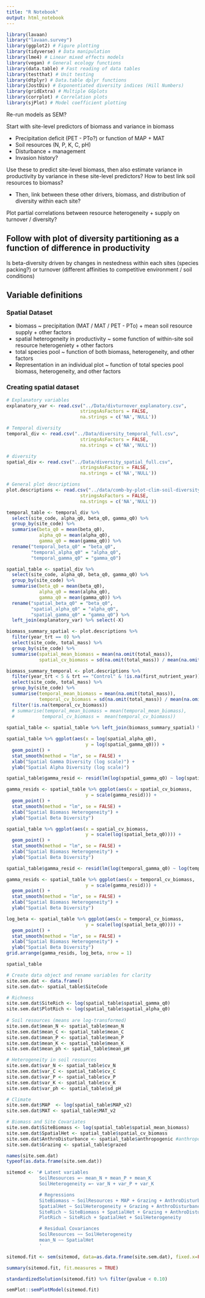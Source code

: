 ```yaml
---
title: "R Notebook"
output: html_notebook
---
```


```r
library(lavaan)
library("lavaan.survey")
library(ggplot2) # Figure plotting
library(tidyverse) # Data manipulation
library(lme4) # Linear mixed effects models
library(vegan) # General ecology functions
library(data.table) # Fast reading of data tables
library(testthat) # Unit testing
library(dtplyr) # Data.table dplyr functions
library(JostDiv) # Exponentiated diversity indices (Hill Numbers)
library(gridExtra) # Multiple GGplots
library(corrplot) # Correlation plots
library(sjPlot) # Model coefficient plotting
```

Re-run models as SEM?

Start with site-level predictors of biomass and variance in biomass

- Precipitation deficit (PET - PTo?) or function of MAP + MAT
- Soil resources (N, P, K, C, pH)
- Disturbance + management
- Invasion history?

Use these to predict site-level biomass, then also estimate variance in productivity by variance in these site-level predictors? How to best link soil resources to biomass?

- Then, link between these other drivers, biomass, and distribution of diversity within each site?

Plot partial correlations between resource heterogeneity + supply on turnover / diversity?

## Follow with plot of diversity partitioning as a function of difference in productivity

Is beta-diversity driven by changes in nestedness within each sites (species packing?) or turnover (different affinities to competitive environment / soil conditions)

## Variable definitions

### Spatial Dataset

* biomass ~ precipitation (MAT / MAT / PET - PTo) + mean soil resource supply + other factors
* spatial heterogeneity in productivity ~ some function of within-site soil resource heterogeniety + other factors
* total species pool ~ function of both biomass, heterogeneity, and other factors
* Representation in an individual plot ~ function of total species pool biomass, heterogeneity, and other factors

### Creating spatial dataset

```r
# Explanatory variables
explanatory_var <- read.csv("../Data/divturnover_explanatory.csv",
                           stringsAsFactors = FALSE,
                           na.strings = c('NA','NULL'))

# Temporal diversity
temporal_div <- read.csv("../Data/diversity_temporal_full.csv",
                           stringsAsFactors = FALSE,
                           na.strings = c('NA','NULL'))

# diversity
spatial_div <- read.csv("../Data/diversity_spatial_full.csv",
                           stringsAsFactors = FALSE,
                           na.strings = c('NA','NULL'))

# General plot descriptions
plot.descriptions <- read.csv("../data/comb-by-plot-clim-soil-diversity-02-Aug-2019.csv",
                           stringsAsFactors = FALSE,
                           na.strings = c('NA','NULL'))

```

```r
temporal_table <- temporal_div %>% 
  select(site_code, alpha_q0, beta_q0, gamma_q0) %>% 
  group_by(site_code) %>%
  summarise(beta_q0 = mean(beta_q0),
            alpha_q0 = mean(alpha_q0),
            gamma_q0 = mean(gamma_q0)) %>%
  rename("temporal_beta_q0" = "beta_q0",
         "temporal_alpha_q0" = "alpha_q0",
         "temporal_gamma_q0" = "gamma_q0")

spatial_table <- spatial_div %>% 
  select(site_code, alpha_q0, beta_q0, gamma_q0) %>% 
  group_by(site_code) %>%
  summarise(beta_q0 = mean(beta_q0),
            alpha_q0 = mean(alpha_q0),
            gamma_q0 = mean(gamma_q0)) %>%
  rename("spatial_beta_q0" = "beta_q0",
         "spatial_alpha_q0" = "alpha_q0",
         "spatial_gamma_q0" = "gamma_q0") %>%
  left_join(explanatory_var) %>% select(-X)

biomass_summary_spatial <- plot.descriptions %>% 
  filter(year_trt == 0) %>% 
  select(site_code, total_mass) %>%
  group_by(site_code) %>%
  summarise(spatial_mean_biomass = mean(na.omit(total_mass)),
            spatial_cv_biomass = sd(na.omit(total_mass)) / mean(na.omit(total_mass)))

biomass_summary_temporal <- plot.descriptions %>% 
  filter(year_trt < 5 & trt == "Control" & !is.na(first_nutrient_year)) %>%
  select(site_code, total_mass) %>%
  group_by(site_code) %>%
  summarise(temporal_mean_biomass = mean(na.omit(total_mass)),
            temporal_cv_biomass = sd(na.omit(total_mass)) / mean(na.omit(total_mass))) %>%
  filter(!is.na(temporal_cv_biomass))
  # summarise(temporal_mean_biomass = mean(temporal_mean_biomass),
  #          temporal_cv_biomass =  mean(temporal_cv_biomass))
 
spatial_table <- spatial_table %>% left_join(biomass_summary_spatial) %>% left_join(biomass_summary_temporal) %>% left_join(temporal_table)
```

```r
spatial_table %>% ggplot(aes(x = log(spatial_alpha_q0),
                             y = log(spatial_gamma_q0))) +
  geom_point() + 
  stat_smooth(method = "lm", se = FALSE) +
  xlab("Spatial Gamma Diversity (log scale)") +
  ylab("Spatial Alpha Diversity (log scale)")

spatial_table$gamma_resid <- resid(lm(log(spatial_gamma_q0) ~ log(spatial_alpha_q0), data = spatial_table))

gamma_resids <- spatial_table %>% ggplot(aes(x = spatial_cv_biomass,
                             y = scale(gamma_resid))) +
  geom_point() + 
  stat_smooth(method = "lm", se = FALSE) +
  xlab("Spatial Biomass Heterogeneity") +
  ylab("Spatial Beta Diversity")

spatial_table %>% ggplot(aes(x = spatial_cv_biomass,
                             y = scale(log(spatial_beta_q0)))) +
  geom_point() + 
  stat_smooth(method = "lm", se = FALSE) +
  xlab("Spatial Biomass Heterogeneity") +
  ylab("Spatial Beta Diversity")
```
```r

spatial_table$gamma_resid <- resid(lm(log(temporal_gamma_q0) ~ log(temporal_alpha_q0), data = spatial_table))

gamma_resids <- spatial_table %>% ggplot(aes(x = temporal_cv_biomass,
                             y = scale(gamma_resid))) +
  geom_point() + 
  stat_smooth(method = "lm", se = FALSE) +
  xlab("Spatial Biomass Heterogeneity") +
  ylab("Spatial Beta Diversity")

log_beta <- spatial_table %>% ggplot(aes(x = temporal_cv_biomass,
                             y = scale(log(spatial_beta_q0)))) +
  geom_point() + 
  stat_smooth(method = "lm", se = FALSE) +
  xlab("Spatial Biomass Heterogeneity") +
  ylab("Spatial Beta Diversity")
grid.arrange(gamma_resids, log_beta, nrow = 1)
```
```r
spatial_table
```

```r
# Create data object and rename variables for clarity
site.sem.dat <- data.frame()
site.sem.dat<- spatial_table$SiteCode

# Richness
site.sem.dat$SiteRich <- log(spatial_table$spatial_gamma_q0)
site.sem.dat$PlotRich <- log(spatial_table$spatial_alpha_q0)
  
# Soil resources (means are log-transformed)
site.sem.dat$mean_N <- spatial_table$mean_N
site.sem.dat$mean_C <- spatial_table$mean_C
site.sem.dat$mean_P <- spatial_table$mean_P
site.sem.dat$mean_K <- spatial_table$mean_K
site.sem.dat$mean_ph <- spatial_table$mean_pH

# Heterogeneity in soil resources
site.sem.dat$var_N <- spatial_table$cv_N
site.sem.dat$var_C <- spatial_table$cv_C
site.sem.dat$var_P <- spatial_table$cv_P
site.sem.dat$var_K <- spatial_table$cv_K
site.sem.dat$var_ph <- spatial_table$sd_pH

# Climate
site.sem.dat$MAP  <- log(spatial_table$MAP_v2)
site.sem.dat$MAT <- spatial_table$MAT_v2

# Biomass and Site Covariates
site.sem.dat$SiteBiomass <- log(spatial_table$spatial_mean_biomass)
site.sem.dat$SpatialHet <- spatial_table$spatial_cv_biomass
site.sem.dat$AnthroDisturbance <- spatial_table$anthropogenic #anthropogenic disturbance
site.sem.dat$Grazing <- spatial_table$grazed

names(site.sem.dat)
typeof(as.data.frame(site.sem.dat))

sitemod <- '# Latent variables
            SoilResources =~ mean_N + mean_P + mean_K 
            SoilHeterogeneity =~ var_N + var_P + var_K

            # Regressions
            SiteBiomass ~ SoilResources + MAP + Grazing + AnthroDisturbance
            SpatialHet ~ SoilHeterogeneity + Grazing + AnthroDisturbance
            SiteRich ~ SiteBiomass + SpatialHet + Grazing + AnthroDisturbance
            PlotRich ~ SiteRich + SpatialHet + SoilHeterogeneity

            # Residual Covariances
            SoilResources ~~ SoilHeterogeneity
            mean_N ~~ SpatialHet
            '

sitemod.fit <- sem(sitemod, data=as.data.frame(site.sem.dat), fixed.x=FALSE, meanstructure = TRUE)  # run model
```

```r
summary(sitemod.fit, fit.measures = TRUE)

standardizedSolution(sitemod.fit) %>% filter(pvalue < 0.10)
```


```r
semPlot::semPlotModel(sitemod.fit)
```

